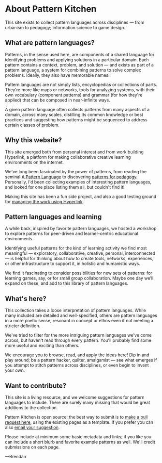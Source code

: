 <PLHead
  title="About Pattern Kitchen"
  description="Why we made an interdisciplinary repository of pattern languages, and how you can contribute"
/>

# About Pattern Kitchen

This site exists to collect pattern languages across disciplines — from urbanism to pedagogy; information science to game design.

## What are pattern languages?

Patterns, in the sense used here, are components of a shared language for identifying problems and applying solutions in a particular domain. Each pattern contains a context, problem, and solution — and exists as part of a pattern language, a system for combining patterns to solve complex problems. Ideally, they also have memorable names!

Pattern languages are not simply lists, encyclopedias or collections of parts. They're more like maps or networks, tools for analyzing systems, with their own vocabulary (component patterns) and grammar (for how they're applied) that can be composed in near-infinite ways.

A given pattern language often collects patterns from many aspects of a domain, across many scales, distilling its common knowledge or best practices and suggesting how patterns might be sequenced to address certain classes of problem.

## Why this website?

This site emerged both from personal interest and from work building Hyperlink, a platform for making collaborative creative learning environments on the internet.

We've long been fascinated by the power of patterns, from reading the seminal [A Pattern Language](/p/a-pattern-language) to discovering [patterns for pedagogy](/p/pedagogical-patterns). Personally, I'd been collecting examples of interesting pattern languages, and looked for one place listing them all, but couldn't find it!

Making this site has been a fun side project, and also a good testing ground for [managing the work using Hyperlink](https://hyperlink.academy/s/brendan/s/Website%20Jam:%20pattern.kitchen/website-jam-patternkitchen).

## Pattern languages and learning

A while back, inspired by favorite pattern languages, we hosted a workshop to explore patterns for peer-driven and learner-centric educational environments.

Identifying useful patterns for the kind of learning activity we find most meaningful — exploratory, collaborative, creative, personal, interconnected — is helpful for thinking about how to create tools, networks, experiences, or other infrastructure to support it, in holistic and humanistic ways.

We find it fascinating to consider possibilities for new sets of patterns: for learning games, say, or for small group collaboration. Maybe one day we'll expand on these, and add to this library of pattern languages.

## What's here?

This collection takes a loose interpretation of pattern languages. While many included are detailed and well-specified, others are pattern languages in a more poetic sense, resonant in concept or ethos even if not meeting a stricter definition.

We've tried to filter for the more intriguing pattern languages we've come across, but haven't read through every pattern. You'll probably find some more useful and exciting than others.

We encourage you to browse, read, and apply the ideas here! Dip in and play around; be a pattern hacker, quilter, amalgamist — see what emerges if you attempt to stitch patterns across disciplines, or even begin to invent your own.

## Want to contribute?

This site is a living resource, and we welcome suggestions for pattern languages to include. There are surely many missing that would be great additions to the collection.

Pattern Kitchen is open source; the best way to submit is to [make a pull request here](https://github.com/hyperlink-academy/pattern.kitchen), using the existing pages as a template. If you prefer you can also [email your suggestion](mailto:brendan.schlagel@gmail.com).

Please include at minimum some basic metadata and links; if you like you can include a short blurb and favorite example patterns as well. We'll credit submissions on each page.

—Brendan
